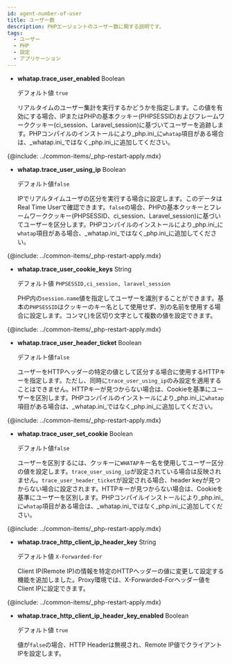 ```yaml
---
id: agent-number-of-user
title: ユーザー数
description: PHPエージェントのユーザー数に関する説明です。
tags:
  - ユーザー
  - PHP
  - 設定
  - アプリケーション
---
```


- **whatap.trace_user_enabled** <span class='type'>Boolean</span>

  デフォルト値 `true`

  リアルタイムのユーザー集計を実行するかどうかを指定します。この値を有効にする場合、IPまたはPHPの基本クッキー(PHPSESSID)およびフレームワーククッキー(ci_session、Laravel_session)に基づいてユーザーを追跡します。PHPコンパイルのインストールにより_php.ini_に`whatap`項目がある場合は、_whatap.ini_ではなく_php.ini_に追加してください。 

{@include: ../common-items/_php-restart-apply.mdx}

- **whatap.trace_user_using_ip** <span class='type'>Boolean</span>

  デフォルト値`false`

  IPでリアルタイムユーザの区分を実行する場合に設定します。このデータはReal Time Userで確認できます。`false`の場合、PHPの基本クッキーとフレームワーククッキー(PHPSESSID、ci_session、Laravel_session)に基づいてユーザーを区分します。PHPコンパイルのインストールにより_php.ini_に`whatap`項目がある場合、_whatap.ini_ではなく_php.ini_に追加してください。

{@include: ../common-items/_php-restart-apply.mdx}

- **whatap.trace_user_cookie_keys** <span class='type'>String</span>

  デフォルト値 `PHPSESSID,ci_session, laravel_session`

  PHP内の`session.name`値を指定してユーザーを識別することができます。基本の`PHPSESSID`はクッキーのキー名として使用せず、別の名前を使用する場合に設定します。コンマ(_,_)を区切り文字として複数の値を設定できます。

{@include: ../common-items/_php-restart-apply.mdx}

- **whatap.trace_user_header_ticket** <span class='type'>Boolean</span>

  デフォルト値`false`

  ユーザーをHTTPヘッダーの特定の値として区分する場合に使用するHTTPキーを指定します。ただし、同時に`trace_user_using_ip`のみ設定を適用することはできません。HTTPキーが見つからない場合は、Cookieを基準にユーザーを区別します。PHPコンパイルのインストールにより_php.ini_に`whatap`項目がある場合は、_whatap.ini_ではなく_php.ini_に追加してください。

{@include: ../common-items/_php-restart-apply.mdx}

- **whatap.trace_user_set_cookie** <span class='type'>Boolean</span>

  デフォルト値`false`

  ユーザーを区別するには、クッキーに`WHATAP`キー名を使用してユーザー区分の値を設定します。`trace_user_using_ip`が設定されている場合は反映されません。`trace_user_header_ticket`が設定される場合、header keyが見つからない場合に設定されます。HTTPキーが見つからない場合は、Cookieを基準にユーザーを区別します。PHPコンパイルインストールにより_php.ini_に`whatap`項目がある場合は、_whatap.ini_ではなく_php.ini_に追加してください。

{@include: ../common-items/_php-restart-apply.mdx}

- **whatap.trace_http_client_ip_header_key** <span class='type'>String</span>

  デフォルト値 `X-Forwarded-For`

  Client IP(Remote IP)の情報を特定のHTTPヘッダーの値に変更して設定する機能を追加しました。Proxy環境では、X-Forwarded-Forヘッダー値をClient IPに設定できます。

{@include: ../common-items/_php-restart-apply.mdx}

- **whatap.trace_http_client_ip_header_key_enabled** <span class='type'>Boolean</span>

  デフォルト値 `true`

  値が`false`の場合、HTTP Headerは無視され、Remote IP値でクライアントIPを設定します。
